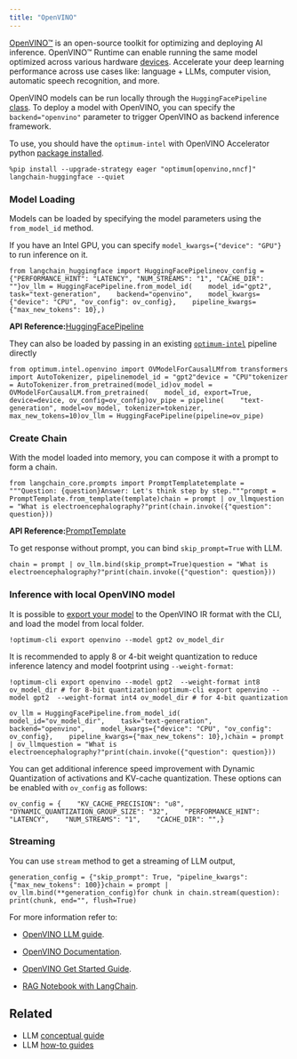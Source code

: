 ```yaml
---
title: "OpenVINO"
---
```


[OpenVINO™](https://github.com/openvinotoolkit/openvino) is an open-source toolkit for optimizing and deploying AI inference. OpenVINO™ Runtime can enable running the same model optimized across various hardware [devices](https://github.com/openvinotoolkit/openvino?tab=readme-ov-file#supported-hardware-matrix). Accelerate your deep learning performance across use cases like: language + LLMs, computer vision, automatic speech recognition, and more.

OpenVINO models can be run locally through the `HuggingFacePipeline` [class](https://python.langchain.com/oss/integrations/llms/huggingface_pipeline). To deploy a model with OpenVINO, you can specify the `backend="openvino"` parameter to trigger OpenVINO as backend inference framework.

To use, you should have the `optimum-intel` with OpenVINO Accelerator python [package installed](https://github.com/huggingface/optimum-intel?tab=readme-ov-file#installation).

```
%pip install --upgrade-strategy eager "optimum[openvino,nncf]" langchain-huggingface --quiet
```

### Model Loading

Models can be loaded by specifying the model parameters using the `from_model_id` method.

If you have an Intel GPU, you can specify `model_kwargs={"device": "GPU"}` to run inference on it.

```
from langchain_huggingface import HuggingFacePipelineov_config = {"PERFORMANCE_HINT": "LATENCY", "NUM_STREAMS": "1", "CACHE_DIR": ""}ov_llm = HuggingFacePipeline.from_model_id(    model_id="gpt2",    task="text-generation",    backend="openvino",    model_kwargs={"device": "CPU", "ov_config": ov_config},    pipeline_kwargs={"max_new_tokens": 10},)
```

**API Reference:**[HuggingFacePipeline](https://python.langchain.com/api_reference/huggingface/llms/langchain_huggingface.llms.huggingface_pipeline.HuggingFacePipeline.html)

They can also be loaded by passing in an existing [`optimum-intel`](https://huggingface.co/oss/optimum/main/en/intel/inference) pipeline directly

```
from optimum.intel.openvino import OVModelForCausalLMfrom transformers import AutoTokenizer, pipelinemodel_id = "gpt2"device = "CPU"tokenizer = AutoTokenizer.from_pretrained(model_id)ov_model = OVModelForCausalLM.from_pretrained(    model_id, export=True, device=device, ov_config=ov_config)ov_pipe = pipeline(    "text-generation", model=ov_model, tokenizer=tokenizer, max_new_tokens=10)ov_llm = HuggingFacePipeline(pipeline=ov_pipe)
```

### Create Chain

With the model loaded into memory, you can compose it with a prompt to form a chain.

```
from langchain_core.prompts import PromptTemplatetemplate = """Question: {question}Answer: Let's think step by step."""prompt = PromptTemplate.from_template(template)chain = prompt | ov_llmquestion = "What is electroencephalography?"print(chain.invoke({"question": question}))
```

**API Reference:**[PromptTemplate](https://python.langchain.com/api_reference/core/prompts/langchain_core.prompts.prompt.PromptTemplate.html)

To get response without prompt, you can bind `skip_prompt=True` with LLM.

```
chain = prompt | ov_llm.bind(skip_prompt=True)question = "What is electroencephalography?"print(chain.invoke({"question": question}))
```

### Inference with local OpenVINO model

It is possible to [export your model](https://github.com/huggingface/optimum-intel?tab=readme-ov-file#export) to the OpenVINO IR format with the CLI, and load the model from local folder.

```
!optimum-cli export openvino --model gpt2 ov_model_dir
```

It is recommended to apply 8 or 4-bit weight quantization to reduce inference latency and model footprint using `--weight-format`:

```
!optimum-cli export openvino --model gpt2  --weight-format int8 ov_model_dir # for 8-bit quantization!optimum-cli export openvino --model gpt2  --weight-format int4 ov_model_dir # for 4-bit quantization
```

```
ov_llm = HuggingFacePipeline.from_model_id(    model_id="ov_model_dir",    task="text-generation",    backend="openvino",    model_kwargs={"device": "CPU", "ov_config": ov_config},    pipeline_kwargs={"max_new_tokens": 10},)chain = prompt | ov_llmquestion = "What is electroencephalography?"print(chain.invoke({"question": question}))
```

You can get additional inference speed improvement with Dynamic Quantization of activations and KV-cache quantization. These options can be enabled with `ov_config` as follows:

```
ov_config = {    "KV_CACHE_PRECISION": "u8",    "DYNAMIC_QUANTIZATION_GROUP_SIZE": "32",    "PERFORMANCE_HINT": "LATENCY",    "NUM_STREAMS": "1",    "CACHE_DIR": "",}
```

### Streaming

You can use `stream` method to get a streaming of LLM output,

```
generation_config = {"skip_prompt": True, "pipeline_kwargs": {"max_new_tokens": 100}}chain = prompt | ov_llm.bind(**generation_config)for chunk in chain.stream(question):    print(chunk, end="", flush=True)
```

For more information refer to:

* [OpenVINO LLM guide](https://docs.openvino.ai/2024/learn-openvino/llm_inference_guide.html).

* [OpenVINO Documentation](https://docs.openvino.ai/2024/home.html).

* [OpenVINO Get Started Guide](https://www.intel.com/content/www/us/en/content-details/819067/openvino-get-started-guide.html).

* [RAG Notebook with LangChain](https://github.com/openvinotoolkit/openvino_notebooks/tree/latest/notebooks/llm-rag-langchain).

## Related

* LLM [conceptual guide](/src/oss/concepts/text_llms)
* LLM [how-to guides](/src/oss/how_to/#llms)
